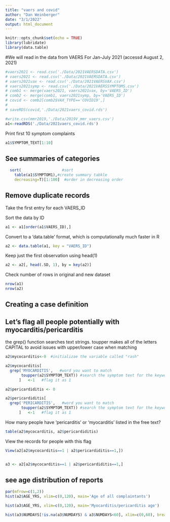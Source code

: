 ```yaml
---
title: "vaers and covid"
author: "Dan Weinberger"
date: "3/1/2022"
output: html_document
---
```


```r
knitr::opts_chunk$set(echo = TRUE)
library(lubridate)
library(data.table)
```

#We will read in the data from VAERS For Jan-July 2021 (accessd August 2, 2021)

```r
#vaers2021 <- read.csv('./Data/2021VAERSDATA.csv')
# vaers2021 <- read.csv('./Data/2021VAERSDATA.csv')
# vaers2021vax <- read.csv('./Data/2021VAERSVAX.csv')
# vaers2021symp <- read.csv('./Data/2021VAERSSYMPTOMS.csv')
# comb1 <- merge(vaers2021, vaers2021vax, by='VAERS_ID')
# comb2 <- merge(comb1, vaers2021symp, by='VAERS_ID')
# covid <- comb2[comb2$VAX_TYPE=='COVID19',]
# 
# saveRDS(covid,'./Data/2021vaers_covid.rds')

#write.csv(mmr2019,'./Data/2019V_mmr_vaers.csv')
a1<-readRDS('./Data/2021vaers_covid.rds')

```

Print first 10 symptom complaints
```r
a1$SYMPTOM_TEXT[1:10]
```


## See summaries of categories
```r
  sort(                  #sort 
    table(a1$SYMPTOM1),#create summary tabkle  
    decreasing=T)[1:100]  #order in decreasing order
```

## Remove duplicate records

Take the first entry for each VAERS_ID

Sort the data by ID
```r
a1 <- a1[order(a1$VAERS_ID),]
```

Convert to a 'data.table' format, which is computationally much faster in R
```r
a2 <- data.table(a1, key = "VAERS_ID")
```

Keep just the first observation using head(1)
```r
a2 <- a2[, head(.SD, 1), by = key(a2)]
```

Check number of rows in original and new dataset
```r
nrow(a1)
nrow(a2)
```

## Creating a case definition



## Let's flag all people potentially with myocarditis/pericarditis
the grep() function searches text strings.
toupper makes all of the letters CAPITAL to avoid issues with upper/lower case when matching
```r
a2$mycocarditis<-0  #initializae the variable called "rash"

a2$mycocarditis[
  grep('MYOCARDITIS',   #word you want to match
       toupper(a2$SYMPTOM_TEXT)) #search the symptom text for the keyword
      ]   <-1   #flag it as 1

a2$pericardiditis <- 0

a2$pericardiditis[
  grep('PERICARDITIS',   #word you want to match
       toupper(a2$SYMPTOM_TEXT)) #search the symptom text for the keyword
      ]   <-1   #flag it as 1
```

How many people have 'pericarditis' or 'myocarditis' listed in the free text?

```r
table(a2$mycocarditis, a2$pericardiditis)

```

View the records for people with this flag

```r
View(a2[a2$mycocarditis==1 | a2$pericardiditis==1,])


a3 <- a2[a2$mycocarditis==1 | a2$pericardiditis==1,]
```






## see age distribution of reports
```r
par(mfrow=c(1,2))
hist(a2$AGE_YRS, xlim=c(0,120), main='Age of all complaintants')

hist(a3$AGE_YRS, xlim=c(0,120), main='Myocarditis/pericarditis age')

```

```r
hist(a3$NUMDAYS[!is.na(a3$NUMDAYS) & a3$NUMDAYS<60], xlim=c(0,60), breaks=10, main='Time of symptom onset')
```


